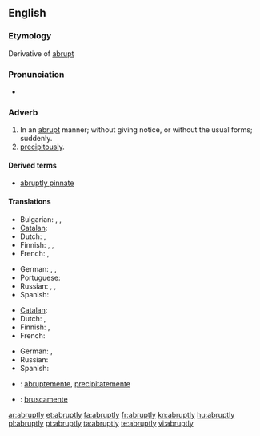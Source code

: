 ==English==

===Etymology===
Derivative of [[abrupt]]

===Pronunciation===
* {{audio|en-us-abruptly.ogg|Audio (US)}}

===Adverb===
{{en-adv}}

# In an [[abrupt]] manner; without giving notice, or without the usual forms; suddenly.
# [[precipitously]].

====Derived terms====
* [[abruptly pinnate]]

====Translations====
{{trans-top|in an abrupt manner}}
* Bulgarian: {{t+|bg|рязко}}, {{t+|bg|внезапно}}, {{t+|bg|безцеремонно}}
* [[Catalan]]: {{t|ca|abruptament}}
* Dutch: {{t+|nl|abrupt}}, {{t-|nl|bruusk}}
* Finnish: {{t-|fi|äkillisesti}}, {{t+|fi|yhtäkkiä}}, {{t+|fi|yht'äkkiä}}
* French: {{t+|fr|abruptement}},  {{t+|fr|tout d'un coup}}
{{trans-mid}}
* German: {{t+|de|abrupt}}, {{t+|de|plötzlich}}, {{t-|de|unerwartet}}
* Portuguese: {{t+|pt|abruptamente}}
* Russian: {{t+|ru|внезапно}}, {{t+|ru|неожиданно}}, {{t+|ru|резко}}
* Spanish: {{t-|es|abruptamente}}
{{trans-bottom}}

{{trans-top|precipitously}}
* [[Catalan]]: {{t|ca|precipitadament}}
* Dutch: {{t-|nl|plots}}, {{t+|nl|plotseling}}
* Finnish: {{t+|fi|äkkijyrkkä|alt=äkkijyrkästi}}, {{t+|fi|äkillinen|alt=äkillisesti}}
* French: {{t|fr|précipitamment}}
{{trans-mid}}
* German: {{t+|de|abgerissen}}, {{t+|de|abschüssig}}
* Russian: {{t+|ru|отрывисто}}
* Spanish: {{t-|es|precipitadamente}}
{{trans-bottom}}

{{checktrans-top}}
* {{ttbc|Interlingua}}: [[abruptemente]], [[precipitatemente]]
{{trans-mid}}
* {{ttbc|Italian}}: [[bruscamente]]
{{trans-bottom}}

[[ar:abruptly]]
[[et:abruptly]]
[[fa:abruptly]]
[[fr:abruptly]]
[[kn:abruptly]]
[[hu:abruptly]]
[[pl:abruptly]]
[[pt:abruptly]]
[[ta:abruptly]]
[[te:abruptly]]
[[vi:abruptly]]
